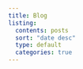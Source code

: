 ```yaml
---
title: Blog
listing:
  contents: posts
  sort: "date desc"
  type: default
  categories: true
---
```


<!--
For more details visit
https://quarto.org/docs/websites/website-blog.html
-->
